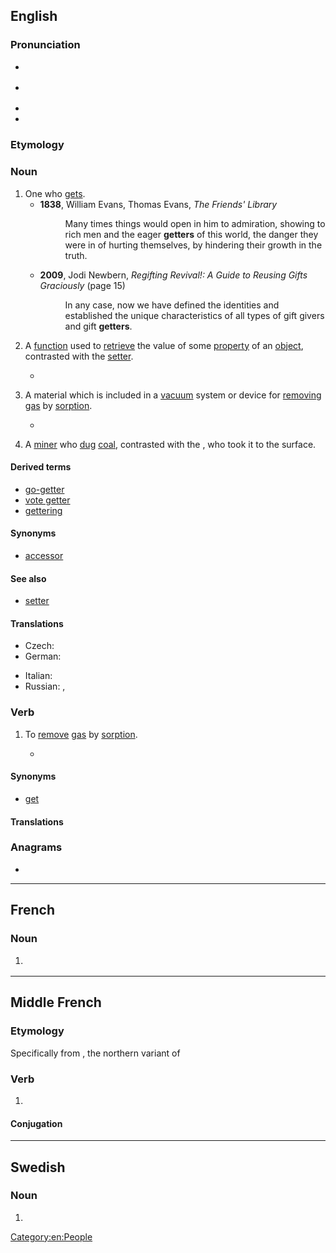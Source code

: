 {{also|Getter}}
==English==

===Pronunciation===
* {{a|RP}} {{IPA|/ˈɡɛtə/|lang=en}}
* {{a|GA}} {{IPA|/ˈɡɛtə(ɹ)/|/-ɾə(ɹ)/|lang=en}}
* {{rhymes|ɛtə|ɛtə(ɹ)|lang=en}}
* {{hyphenation|get|ter|lang=en}}

===Etymology===
{{suffix|en|get|er}}

===Noun===
{{en-noun}}

# One who [[get]]s.
#* '''1838''', William Evans, ‎Thomas Evans, ''The Friends' Library''
#*: Many times things would open in him to admiration, showing to rich men and the eager '''getters''' of this world, the danger they were in of hurting themselves, by hindering their growth in the truth.
#* '''2009''', Jodi Newbern, ''Regifting Revival!: A Guide to Reusing Gifts Graciously'' (page 15)
#*: In any case, now we have defined the identities and established the unique characteristics of all types of gift givers and gift '''getters'''.
# {{lb|en|object-oriented programming}} A [[function]] used to [[retrieve]] the value of some [[property]] of an [[object]], contrasted with the [[setter]].
#* {{quote-book
|year=2002
|author=James Steven Perry
|title=Java Management Extensions
|chapter=2
|isbn=0596002459
|page=47
|passage=A proper '''getter''' must return the type of its attribute.}}
# {{lb|en|sciences}} A material which is included in a [[vacuum]] system or device for [[removing]] [[gas]] by [[sorption]].
#* {{quote-book
|year=1979
|author=G. L. Weissler and Robert Warner Carlson
|title=Vacuum Physics and Technology
|chapter=5
|isbn=0124759149
|pages=194-195
|passage=Titanium has become the preferred '''getter''' for general vacuum-pumping applications because of its relatively high vapor pressure characteristic and its broad spectrum chemical reactivity.}}
# {{lb|en|mining|historical}} A [[miner]] who [[dig|dug]] [[coal]], contrasted with the {{m|en|putter}}, who took it to the surface.

====Derived terms====
* [[go-getter]]
* [[vote getter]]
* [[gettering]]

====Synonyms====
* {{sense|computing}} [[accessor]]

====See also====
* [[setter]]

====Translations====
{{trans-top|absorbing material}}
* Czech: {{t+|cs|getr|m}}
* German: {{t|de|Getter|m}}
{{trans-mid}}
* Italian: {{t|it|getter|m}}
* Russian: {{t+|ru|геттер|m}}, {{t+|ru|газопоглотитель|m}}
{{trans-bottom}}

===Verb===
{{en-verb}}

# {{lb|en|sciences}} To [[remove]] [[gas]] by [[sorption]].
#* {{quote-book
|year=2003
|author=John F. O'Hanlon
|title=A Users Guide to Vacuum Technology
|chapter=14
|isbn=0471270520
|page=247
|passage=Many reactive metals rapidly pump large quantities of active gases because they '''getter''' (react with) the gases.}}

====Synonyms====
* [[get]]

====Translations====
{{trans-top|to remove gas by sorption}}
{{trans-mid}}
{{trans-bottom}}

===Anagrams===
* {{anagrams|en|treget}}

----

==French==

===Noun===
{{fr-noun|m}}
# {{lb|fr|object-oriented}} {{l|en|getter}}

----

==Middle French==

===Etymology===
Specifically from {{etyl|fro|frm}} {{m|fro|geter}}, the northern variant of {{m|fro|jeter||to throw}}

===Verb===
{{head|frm|verb}}

# {{alternative form of|iecter|lang=frm}}

====Conjugation====
{{frm-conj-er|gett}}

----

==Swedish==

===Noun===
{{head|sv|noun form}}

# {{sv-noun-form-indef-pl|get}}

[[Category:en:People]]